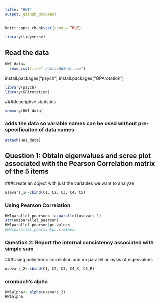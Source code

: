 ```yaml
---
title: "HW1"
output: github_document
---
```


```r
knitr::opts_chunk$set(echo = TRUE)

library(tidyverse)

```

## Read the data 
```r
HW1_data=
  read_csv(file="./data/HW2dat.csv")
```
install.packages("psych")
install.packages("GPArotation")

```r
library(psych)
library(GPArotation)
```

###descriptive statistics 
```r
summary(HW1_data)
```

### adds the data so variable names can be used without pre-specificaiton of data names
```r
attach(HW1_data)
```

## Question 1: Obtain eigenvalues and scree plot associated with the Pearson Correlation matrix of the 5 items 

###create an object with just the variables we want to analyze
```r
usevars_1<-cbind(C1, C2, C3, C4, C5)
```
### Using Pearson Correlation
```r
HW1parallel_pearson<-fa.parallel(usevars_1)
str(HW1parallel_pearson)
HW1parallel_pearson$pc.values
#HW1parallel_pearson$pc.sim$mean
```
### Question 2: Report the internal consistency associated with simple sum 
###Using polychoric correlation and do parallel anlaysis of eigenvalues

```r
usevars_2<-cbind(C1, C2, C3, C4_R, C5_R)
```

### cronbach's alpha
```r
HW1alpha<- alpha(usevars_2)
HW1alpha
```

